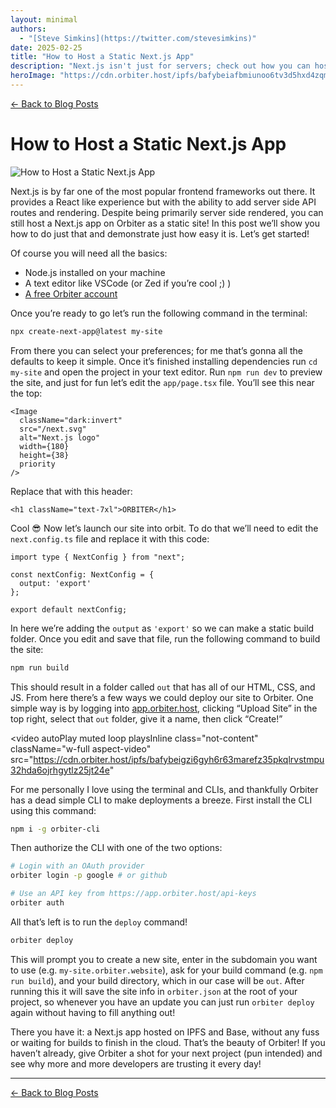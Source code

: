 ```yaml
---
layout: minimal
authors:
  - "[Steve Simkins](https://twitter.com/stevesimkins)"
date: 2025-02-25
title: "How to Host a Static Next.js App"
description: "Next.js isn't just for servers; check out how you can host a static version of your Next.js frontend on Orbiter!"
heroImage: "https://cdn.orbiter.host/ipfs/bafybeiafbmiunoo6tv3d5hxd4zqmrr6vd72rymsmcij6ickxkzpitslwly"
---
```


[← Back to Blog Posts](/blog)

# How to Host a Static Next.js App

![How to Host a Static Next.js App](https://cdn.orbiter.host/ipfs/bafybeiafbmiunoo6tv3d5hxd4zqmrr6vd72rymsmcij6ickxkzpitslwly)

Next.js is by far one of the most popular frontend frameworks out there. It provides a React like experience but with the ability to add server side API routes and rendering. Despite being primarily server side rendered, you can still host a Next.js app on Orbiter as a static site! In this post we’ll show you how to do just that and demonstrate just how easy it is. Let’s get started!

Of course you will need all the basics:

- Node.js installed on your machine
- A text editor like VSCode (or Zed if you’re cool ;) )
- [A free Orbiter account](https://app.orbiter.website)

Once you’re ready to go let’s run the following command in the terminal:

```bash
npx create-next-app@latest my-site
```

From there you can select your preferences; for me that’s gonna all the defaults to keep it simple. Once it’s finished installing dependencies run `cd my-site` and open the project in your text editor. Run `npm run dev` to preview the site, and just for fun let’s edit the `app/page.tsx` file. You’ll see this near the top:

```tsx
<Image
  className="dark:invert"
  src="/next.svg"
  alt="Next.js logo"
  width={180}
  height={38}
  priority
/>
```

Replace that with this header:

```tsx
<h1 className="text-7xl">ORBITER</h1>
```

Cool 😎 Now let’s launch our site into orbit. To do that we’ll need to edit the `next.config.ts` file and replace it with this code:

```tsx
import type { NextConfig } from "next";

const nextConfig: NextConfig = {
  output: 'export'
};

export default nextConfig;
```

In here we’re adding the `output` as `'export'` so we can make a static build folder. Once you edit and save that file, run the following command to build the site:

```bash
npm run build
```

This should result in a folder called `out` that has all of our HTML, CSS, and JS. From here there’s a few ways we could deploy our site to Orbiter. One simple way is by logging into [app.orbiter.host](http://app.orbiter.host), clicking “Upload Site” in the top right, select that `out` folder, give it a name, then click “Create!”

<video
  autoPlay
  muted
  loop
  playsInline
  class="not-content"
  className="w-full aspect-video"
  src="https://cdn.orbiter.host/ipfs/bafybeigzi6gyh6r63marefz35pkqlrvstmpu32hda6ojrhgytlz25jt24e"
></video>

For me personally I love using the terminal and CLIs, and thankfully Orbiter has a dead simple CLI to make deployments a breeze. First install the CLI using this command:

```bash
npm i -g orbiter-cli
```

Then authorize the CLI with one of the two options:

```bash
# Login with an OAuth provider
orbiter login -p google # or github

# Use an API key from https://app.orbiter.host/api-keys
orbiter auth
```

All that’s left is to run the `deploy` command!

```bash
orbiter deploy
```

This will prompt you to create a new site, enter in the subdomain you want to use (e.g. `my-site.orbiter.website`), ask for your build command (e.g. `npm run build`), and your build directory, which in our case will be `out`. After running this it will save the site info in `orbiter.json` at the root of your project, so whenever you have an update you can just run `orbiter deploy` again without having to fill anything out!

There you have it: a Next.js app hosted on IPFS and Base, without any fuss or waiting for builds to finish in the cloud. That’s the beauty of Orbiter! If you haven’t already, give Orbiter a shot for your next project (pun intended) and see why more and more developers are trusting it every day!

---

[← Back to Blog Posts](/blog)
